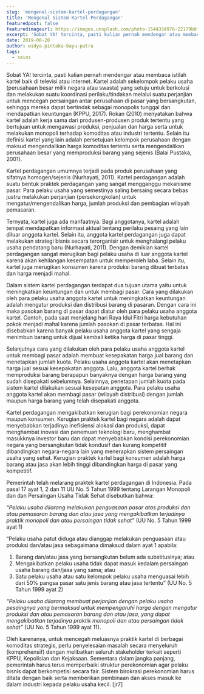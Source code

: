 ```yaml
---
slug: 'mengenal-sistem-kartel-perdagangan'
title: 'Mengenal Sistem Kartel Perdagangan'
featuredpost: false
featuredimageurl: https://images.unsplash.com/photo-1544334976-22179b8f2b98?ixid=MXwxMjA3fDB8MHxzZWFyY2h8M3x8aW5kb25lc2lhJTIwbWFya2V0fGVufDB8fDB8&ixlib=rb-1.2.1&auto=format&fit=crop&w=500&q=60
excerpt: 'Sobat YA! tercinta, pasti kalian pernah mendengar atau membaca istilah kartel baik di televisi atau internet.'
date: 2019-08-28
author: widya-pintaka-bayu-putra
tags:
  - sains
---
```


Sobat YA! tercinta, pasti kalian pernah mendengar atau membaca istilah kartel baik di televisi atau internet. Kartel adalah sekelompok pelaku usaha (perusahaan besar milik negara atau swasta) yang setuju untuk berkolusi dan melakukan suatu koordinasi perilaku/tindakan melalui suatu perjanjian untuk mencegah persaingan antar perusahaan di pasar yang bersangkutan, sehingga mereka dapat bertindak sebagai monopolis tunggal dan mendapatkan keuntungan (KPPU, 2017). Rokan (2010) menyatakan bahwa kartel adalah kerja sama dari produsen-produsen produk tertentu yang bertujuan untuk mengawasi produksi, penjualan dan harga serta untuk melakukan monopoli terhadap komoditas atau industri tertentu. Selain itu definisi kartel yang lain adalah persetujuan kelompok perusahaan dengan maksud mengendalikan harga komoditas tertentu serta mengendalikan perusahaan besar yang memproduksi barang yang sejenis (Balai Pustaka, 2001).

Kartel perdagangan umumnya terjadi pada produk perusahaan yang sifatnya homogen/sejenis (Nurhayati, 2011). Kartel perdagangan adalah suatu bentuk praktek perdagangan yang sangat mengganggu mekanisme pasar. Para pelaku usaha yang semestinya saling bersaing secara bebas justru melakukan perjanjian (persekongkolan) untuk mengatur/mengendalikan harga, jumlah produksi dan pembagian wilayah pemasaran.

Ternyata, kartel juga ada manfaatnya. Bagi anggotanya, kartel adalah tempat mendapatkan informasi aktual tentang perilaku pesaing yang lain diluar anggota kartel. Selain itu, anggota kartel perdagangan juga dapat melakukan strategi bisnis secara terorganisir untuk menghalangi pelaku usaha pendatang baru (Nurhayati, 2011). Dengan demikian kartel perdagangan sangat merugikan bagi pelaku usaha di luar anggota kartel karena akan kehilangan kesempatan untuk memperoleh laba. Selain itu, kartel juga merugikan konsumen karena produksi barang dibuat terbatas dan harga menjadi mahal.

Dalam sistem kartel perdagangan terdapat dua tujuan utama yaitu untuk meningkatkan keuntungan dan untuk membagi pasar. Cara yang dilakukan oleh para pelaku usaha anggota kartel untuk meningkatkan keuntungan adalah mengatur produksi dan distribusi barang di pasaran. Dengan cara ini maka pasokan barang di pasar dapat diatur oleh para pelaku usaha anggota kartel. Contoh, pada saat menjelang hari Raya Idul Fitri harga kebutuhan pokok menjadi mahal karena jumlah pasokan di pasar terbatas. Hal ini disebabkan karena banyak pelaku usaha anggota kartel yang sengaja menimbun barang untuk dijual kembali ketika harga di pasar tinggi.

Selanjutnya cara yang dilakukan oleh para pelaku usaha anggota kartel untuk membagi pasar adalah membuat kesepakatan harga jual barang dan menetapkan jumlah kuota. Pelaku usaha anggota kartel akan menetapkan harga jual sesuai kesepakatan anggota. Lalu, anggota kartel berhak memproduksi barang berapapun banyaknya dengan harga barang yang sudah disepakati sebelumnya. Selainnya, penetapan jumlah kuota pada sistem kartel dilakukan sesuai kesepatan anggota. Para pelaku usaha anggota kartel akan membagi pasar (wilayah distribusi) dengan jumlah maupun harga barang yang telah disepakati anggota.

Kartel perdagangan mengakibatkan kerugian bagi perekonomian negara maupun konsumen. Kerugian praktek kartel bagi negara adalah dapat menyebabkan terjadinya inefisiensi alokasi dan produksi, dapat menghambat inovasi dan penemuan teknologi baru, menghambat masukknya investor baru dan dapat menyebabkan kondisi perekonomian negara yang bersangkutan tidak kondusif dan kurang kompetitif dibandingkan negara-negara lain yang menerapkan sistem persaingan usaha yang sehat. Kerugian praktek kartel bagi konsumen adalah harga barang atau jasa akan lebih tinggi dibandingkan harga di pasar yang kompetitif.

Pemerintah telah melarang praktek kartel perdagangan di Indonesia. Pada pasal 17 ayat 1, 2 dan 11 UU No. 5 Tahun 1999 tentang Larangan Monopoli dan dan Persaingan Usaha Tidak Sehat disebutkan bahwa:

_“Pelaku usaha dilarang melakukan penguasaan pasar atas produksi dan atau pemasaran barang dan atau jasa yang mengakibatkan terjadinya praktik monopoli dan atau persaingan tidak sehat”_ (UU No. 5 Tahun 1999 ayat 1)

“Pelaku usaha patut diduga atau dianggap melakukan penguasaan atau produksi dan/atau jasa sebagaimana dimaksud dalam ayat 1 apabila:

1.  Barang dan/atau jasa yang bersangkutan belum ada substitusinya; atau
2.  Mengakibatkan pelaku usaha tidak dapat masuk kedalam persaingan usaha barang dan/jasa yang sama; atau
3.  Satu pelaku usaha atau satu kelompok pelaku usaha menguasai lebih dari 50% pangsa pasar satu jenis barang atau jasa tertentu” (UU No. 5 Tahun 1999 ayat 2)

_“Pelaku usaha dilarang membuat perjanjian dengan pelaku usaha pesaingnya yang bermaksud untuk mempengaruhi harga dengan mengatur produksi dan atau pemasaran barang dan atau jasa, yang dapat mengakibatkan terjadinya praktik monopoli dan atau persaingan tidak sehat”_ (UU No. 5 Tahun 1999 ayat 11).

Oleh karenanya, untuk mencegah meluasnya praktik kartel di berbagai komoditas strategis, perlu penyelesaian masalah secara menyeluruh (komprehensif) dengan melibatkan seluruh stakeholder terkait seperti KPPU, Kepolisian dan Kejaksaan. Sementara dalam jangka panjang, pemerintah harus terus memperbaiki struktur perekonomian agar pelaku bisnis dapat berkompetisi secara fair. Sistem birokrasi perekonomian harus ditata dengan baik serta memberikan pembinaan dan akses masuk ke dalam industri kepada pelaku usaha kecil. [jr7]
